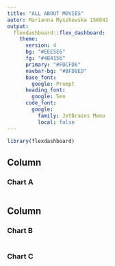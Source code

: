 ```yaml
---
title: "ALL ABOUT MOVIES"
autor: Marianna Myszkowska 156041
output:
  flexdashboard::flex_dashboard:
    theme:
      version: 4
      bg: "#EEE5E6"
      fg: "#4B4156" 
      primary: "#FDCFD6"
      navbar-bg: "#BFD8ED"
      base_font: 
        google: Prompt
      heading_font:
        google: Sen
      code_font:
        google: 
          family: JetBrains Mono
          local: false
---
```


```r
library(flexdashboard)


```

Column {data-width=650}
-----------------------------------------------------------------------

### Chart A

```r

```

Column {data-width=350}
-----------------------------------------------------------------------

### Chart B

```r

```

### Chart C

```r

```

